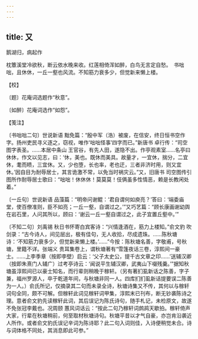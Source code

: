 ```yaml
---
---
---
```

title: 又
---



鹅湖归，病起作





枕簟溪堂冷欲秋，断云依水晚来收。红莲相倚浑如醉，白鸟无言定自愁。　书咄咄，且休休，一丘一壑也风流。不知筋力衰多少，但觉新来懒上楼。





【校】


〔题〕花庵词选题作“秋意”。

〔如醉〕花庵词选作“如怨”。





【笺注】


〔书咄咄二句〕世说新语 黜免篇：“殷中军（浩）被废，在信安，终日恒书空作字。扬州吏民寻义逐之，窃视，唯作‘咄咄怪事’四字而已。”新唐书 卓行传：“司空图字表圣。……本居中条山 王官谷，有先人田，遂隐不出。作亭观素室……名亭曰休休，作文以见志，曰：‘休，美也。既休而美具。故量才，一宜休，揣分，二宜休，耄而瞆，三宜休。又，少也堕，长也率，老也迂，三者非济时用，则又宜休。’因自目为耐辱居士，其言诡激不常，以免当时祸灾云。”又，旧唐书 司空图传引图所作耐辱居士歌曰：“咄咄！休休休！莫莫莫！伎俩虽多性情恶，赖是长教闲处着。”

〔一丘句〕世说新语 品藻篇：“明帝问谢鲲：‘君自谓何如庾亮？’答曰：‘端委庙堂，使百僚准则，臣不如亮；一丘一壑，自谓过之。’”又巧艺篇：“顾长康画谢幼舆在岩石里，人问其所以，顾曰：‘谢云一丘一壑自谓过之，此子宜置丘壑中。’”

〔不知二句〕刘禹锡 秋日书怀寄白宾客诗：“兴情逢酒在，筋力上楼知。”俞文豹 吹剑录：“古今诗人，间见层出，极有佳句，无人收拾，尽成遗珠。……陈秋塘诗：‘不知筋力衰多少，但觉新来懒上楼。’……”今按：陈秋塘名善，字敬甫，号秋塘，里籍不详。张端义 贵耳集卷上，谓秋塘著有“雪篷夜话三卷，淳熙间一豪士。……上李季章（按即李壁）启云：‘父子太史公，提千古文章之印……’送辅汉卿（按即朱熹门人辅广）过考亭诗云：‘闻说平生辅汉卿，武夷山下啜残羹。’”据知秋塘虽淳熙间已以豪士知名，而行辈则稍晚于稼轩。（另有著扪虱新话之陈善，字子兼，福州罗源人，卒于乾道年间，与秋塘非同一人。四库扪扪虱新话提要误二陈善为一人。）俞氏所记，仅摘录其二句而未录全诗，秋塘诗集又不传，其何以与稼轩词句全同，颇不可解。但稼轩此词见稼轩词甲集，淳熙末已刊布，断无钞袭陈诗之理。意者俞文豹先读稼轩此词，其后误记为陈氏诗句，随手札记，未检原文，故遂不免张冠李戴也。况周颐 蕙风词话云：“按此二句乃稼轩词鹧鸪天歇拍。稼轩倚声大家，行辈在秋塘稍前，何至取材秋塘诗句。秋塘平昔以才气自豪，亦岂肯沿袭近人所作。或者俞文豹氏误记辛词为陈诗耶？此二句入词则佳，入诗便稍觉未合。诗与词体格不同处，其消息即此可参。”
